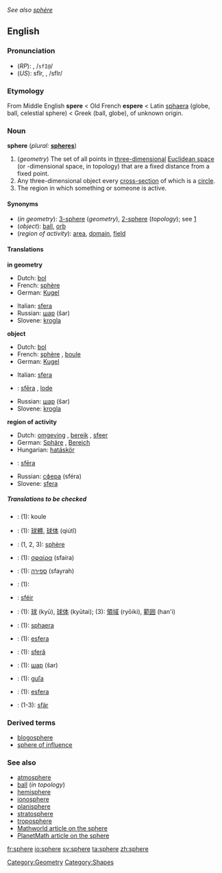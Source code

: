 ''See also [[sphère]]''
==English==

{{wikipedia}}
===Pronunciation===
*(''RP''): {{IPAchar|/sfɪə/}}, /<tt>sfI@</tt>/
*(''US''): sfîr, {{IPAchar|/sfɪr/}}, /sfIr/

===Etymology===
From Middle English '''spere''' < Old French '''espere''' < Latin [[sphaera]] (globe, ball, celestial sphere) < Greek {{IPAchar|[[σφαῖρα]]}} (ball, globe), of unknown origin.

===Noun===
'''sphere''' (''plural:'' '''[[spheres]]''')

#(''geometry'') The set of all points in [[three-dimensional]] [[Euclidean space]] (or {{n}}-dimensional space, in topology) that are a fixed distance from a fixed point.
#Any three-dimensional object every [[cross-section]] of which is a [[circle]].
#The region in which something or someone is active.

====Synonyms====
*(''in geometry''): [[3-sphere]] (''geometry''), [[2-sphere]] (''topology''); see [http://mathworld.wolfram.com/Sphere.html]
*(''object''): [[ball]], [[orb]]
*(''region of activity''): [[area]], [[domain]], [[field]]

====Translations====
'''in geometry'''
{{top}}
*Dutch: [[bol]] {{m}}
*French: [[sphère]] {{f}}
*German: [[Kugel]] {{f}}
{{mid}}
*Italian: [[sfera]] {{f}}
*Russian: [[шар]] (šar) {{m}}
*Slovene: [[krogla]] {{f}}
{{bottom}}

'''object'''
{{top}}
*Dutch: [[bol]] {{m}}
*French: [[sphère]] {{f}}, [[boule]] {{f}}
*German: [[Kugel]]
{{mid}}
*Italian: [[sfera]] {{f}}
*{{lv}}: [[sfēra]] {{f}}, [[lode]] {{f}}
*Russian: [[шар]] (šar) {{m}}
*Slovene: [[krogla]] {{f}}
{{bottom}}

'''region of activity'''
{{top}}
*Dutch: [[omgeving]] {{m}}, [[bereik]] {{n}}, [[sfeer]] {{m}}
*German: [[Sphäre]] {{f}}, [[Bereich]] {{m}}
*Hungarian: [[hatáskör]]
{{mid}}
*{{lv}}: [[sfēra]] {{f}}
*Russian: [[сфера]] (sféra) {{f}}
*Slovene: [[sfera]] {{f}}
{{bottom}}

=====Translations to be checked=====
<!--Remove this section once all of the translations below have been moved into the tables above.-->
{{checktrans}}

*{{ttbc|Czech}}: (1): koule  {{f}}
*{{ttbc|Chinese}}: (1): [[球體]], [[球体]] (qiútǐ)
*{{ttbc|French}}: (1, 2, 3): [[sphère]] {{f}}
*{{ttbc|Greek}}: (1): [[σφαίρα]] (sfaíra) {{f}}
*{{ttbc|Hebrew}}: (1): [[ספירה]] (sfayrah) {{f}}
*{{ttbc|Hungarian}}: (1): [[]]
*{{ttbc|Irish}}: [[sféir]]
*{{ttbc|Japanese}}: (1): [[球]] (kyū), [[球体]] (kyūtai); (3): [[領域]] (ryōiki), [[範囲]] (han'i)
*{{ttbc|Latin}}: (1): [[sphaera]] {{f}}
*{{ttbc|Portuguese}}: (1): [[esfera]] {{f}}
*{{ttbc|Romanian}}: (1): [[sferă]] {{f}}
*{{ttbc|Russian}}: (1): [[шар]] (šar) {{m}}
*{{ttbc|Slovak}}: (1): [[guľa]] {{f}}
*{{ttbc|Spanish}}: (1): [[esfera]] {{f}}
*{{ttbc|Swedish}}: (1-3): [[sfär]] {{c}}

===Derived terms===
*[[blogosphere]]
*[[sphere of influence]]

===See also===
*[[atmosphere]]
*[[ball]] (''in topology'')
*[[hemisphere]]
*[[ionosphere]]
*[[planisphere]]
*[[stratosphere]]
*[[troposphere]]<!--add more like this, please-->
*[http://mathworld.wolfram.com/Sphere.html Mathworld article on the sphere]
*[[PlanetMath:186|PlanetMath article on the sphere]]

[[Category:Geometry]]
[[Category:Shapes]]

[[fr:sphere]]
[[io:sphere]]
[[sv:sphere]]
[[ta:sphere]]
[[zh:sphere]]